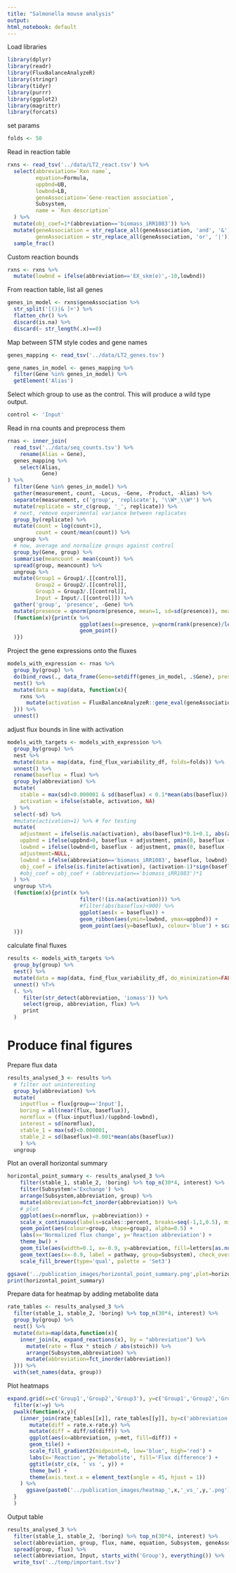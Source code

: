```yaml
---
title: "Salmonella mouse analysis"
output:
html_notebook: default
---
```


Load libraries
```r
library(dplyr)
library(readr)
library(FluxBalanceAnalyzeR)
library(stringr)
library(tidyr)
library(purrr)
library(ggplot2)
library(magrittr)
library(forcats)
```

set params
```r
folds <- 50
```


Read in reaction table
```r
rxns <- read_tsv('../data/LT2_react.tsv') %>%
  select(abbreviation=`Rxn name`,
         equation=Formula,
         uppbnd=UB,
         lowbnd=LB,
         geneAssociation=`Gene-reaction association`,
         Subsystem,
         name = `Rxn description`
  ) %>%
  mutate(obj_coef=1*(abbreviation=='biomass_iRR1083')) %>%
  mutate(geneAssociation = str_replace_all(geneAssociation, 'and', '&'),
         geneAssociation = str_replace_all(geneAssociation, 'or', '|')) %>%
  sample_frac()

```

Custom reaction bounds
```r
rxns <- rxns %>%
  mutate(lowbnd = ifelse(abbreviation=='EX_skm(e)',-10,lowbnd))
```

From reaction table, list all genes
```r
genes_in_model <- rxns$geneAssociation %>%
  str_split('[()|& ]+') %>%
  flatten_chr() %>%
  discard(is.na) %>%
  discard(~ str_length(.x)==0)
```

Map between STM style codes and gene names
```r
genes_mapping <- read_tsv('../data/LT2_genes.tsv')

gene_names_in_model <- genes_mapping %>%
  filter(Gene %in% genes_in_model) %>%
  getElement('Alias')
```

Select which group to use as the control. This will produce a wild type output.
```r
control <- 'Input'
```

Read in rna counts and preprocess them
```r
rnas <- inner_join(
  read_tsv('../data/seq_counts.tsv') %>%
    rename(Alias = Gene),
  genes_mapping %>%
    select(Alias,
           Gene)
) %>%
  filter(Gene %in% genes_in_model) %>%
  gather(measurement, count, -Locus, -Gene, -Product, -Alias) %>%
  separate(measurement, c('group', 'replicate'), '\\W*_\\W*') %>%
  mutate(replicate = str_c(group, '_', replicate)) %>%
  # next, remove experimental variance between replicates
  group_by(replicate) %>%
  mutate(count = log(count+1),
         count = count/mean(count)) %>%
  ungroup %>%
  # now, average and normalize groups against control
  group_by(Gene, group) %>%
  summarise(meancount = mean(count)) %>%
  spread(group, meancount) %>%
  ungroup %>%
  mutate(Group1 = Group1/.[[control]],
         Group2 = Group2/.[[control]],
         Group3 = Group3/.[[control]],
         Input = Input/.[[control]]) %>%
  gather('group', 'presence', -Gene) %>% 
  mutate(presence = qnorm(pnorm(presence, mean=1, sd=sd(presence)), mean=1, sd=0.2)) %T>%
  (function(x){print(x %>%
                       ggplot(aes(x=presence, y=qnorm(rank(presence)/length(presence)))) +
                       geom_point()
  )})
```

Project the gene expressions onto the fluxes
```r
models_with_expression <- rnas %>%
  group_by(group) %>%
  do(bind_rows(., data_frame(Gene=setdiff(genes_in_model, .$Gene), presence=NA, group=.$group[1]))) %>%
  nest() %>%
  mutate(data = map(data, function(x){
    rxns %>%
      mutate(activation = FluxBalanceAnalyzeR::gene_eval(geneAssociation, x$Gene, x$presence))
  })) %>%
  unnest()
```

adjust flux bounds in line with activation
```r
models_with_targets <- models_with_expression %>%
  group_by(group) %>%
  nest %>%
  mutate(data = map(data, find_flux_variability_df, folds=folds)) %>%
  unnest() %>%
  rename(baseflux = flux) %>%
  group_by(abbreviation) %>%
  mutate(
    stable = max(sd)<0.000001 & sd(baseflux) < 0.1*mean(abs(baseflux)),
    activation = ifelse(stable, activation, NA)
  ) %>%
  select(-sd) %>%
  #mutate(activation=1) %>% # for testing
  mutate(
    adjustment = ifelse(is.na(activation), abs(baseflux)*0.1+0.1, abs(activation-1)*abs(baseflux)+0.1),
    uppbnd = ifelse(uppbnd>0, baseflux + adjustment, pmin(0, baseflux + adjustment)),
    lowbnd = ifelse(lowbnd<0, baseflux - adjustment, pmax(0, baseflux - adjustment)),
    adjustment=NULL,
    lowbnd = ifelse(abbreviation=='biomass_iRR1083', baseflux, lowbnd),
    obj_coef = ifelse(is.finite(activation), (activation-1)*sign(baseflux), 0)
    #obj_coef = obj_coef + (abbreviation=='biomass_iRR1083')*1
  ) %>%
  ungroup %T>%
  (function(x){print(x %>%
                       filter(!(is.na(activation))) %>%
                       #filter(abs(baseflux)<900) %>%
                       ggplot(aes(x = baseflux)) + 
                       geom_ribbon(aes(ymin=lowbnd, ymax=uppbnd)) + 
                       geom_point(aes(y=baseflux), colour='blue') + scale_y_continuous(trans = scales::trans_new('cbrt', function(x){sign(x)*abs(x)^(1/3)}, function(x){x^3}))
  )})
```

calculate final fluxes
```r
results <- models_with_targets %>%
  group_by(group) %>%
  nest() %>%
  mutate(data = map(data, find_flux_variability_df, do_minimization=FALSE, folds=folds)) %>%
  unnest() %T>%
  (. %>%
     filter(str_detect(abbreviation, 'iomass')) %>%
     select(group, abbreviation, flux) %>% 
     print
  )
```

Produce final figures
=====================

Prepare flux data
```r
results_analysed_3 <- results %>%
  # filter out uninteresting
  group_by(abbreviation) %>%
  mutate(
    inputflux = flux[group=='Input'],
    boring = all(near(flux, baseflux)),
    normflux = (flux-inputflux)/(uppbnd-lowbnd),
    interest = sd(normflux),
    stable_1 = max(sd)<0.000001,
    stable_2 = sd(baseflux)<0.001*mean(abs(baseflux))
    ) %>%
  ungroup
```

Plot an overall horizontal summary
```r
horizontal_point_summary <- results_analysed_3 %>%
    filter(stable_1, stable_2, !boring) %>% top_n(30*4, interest) %>%
    filter(Subsystem!='Exchange') %>%
    arrange(Subsystem,abbreviation, group) %>%
    mutate(abbreviation=fct_inorder(abbreviation)) %>%
    # plot
    ggplot(aes(x=normflux, y=abbreviation)) + 
    scale_x_continuous(labels=scales::percent, breaks=seq(-1,1,0.5), minor_breaks=seq(-1,1,0.25), limits=c(-4,1), trans = scales::trans_new('cbrt', function(x){sign(x)*abs(x)^(1/3)}, function(x){x^3})) +
    geom_point(aes(colour=group, shape=group), alpha=0.5) +
    labs(x='Normalized flux change', y='Reaction abbreviation') +
    theme_bw() + 
    geom_tile(aes(width=0.1, x=-0.9, y=abbreviation, fill=letters[as.numeric(as.factor(Subsystem)) %% 8+1]), show.legend = FALSE, alpha=0.2) +
    geom_text(aes(x=-0.9, label = pathway, group=Subsystem), check_overlap=TRUE, data=(. %>% group_by(Subsystem) %>% mutate(pathway = ifelse(abbreviation==nth(abbreviation,round(n()/2)),Subsystem,NA))), hjust=1, alpha=0.5, size=2.5) +
    scale_fill_brewer(type='qual', palette = 'Set3')

ggsave('../publication_images/horizontal_point_summary.png',plot=horizontal_point_summary)
print(horizontal_point_summary)
```

Prepare data for heatmap by adding metabolite data
```r
rate_tables <- results_analysed_3 %>%
  filter(stable_1, stable_2, !boring) %>% top_n(30*4, interest) %>%
  group_by(group) %>%
  nest() %>%
  mutate(data=map(data,function(x){
    inner_join(x, expand_reactions(x), by = "abbreviation") %>%
      mutate(rate = flux * stoich / abs(stoich)) %>% 
      arrange(Subsystem,abbreviation) %>%
      mutate(abbreviation=fct_inorder(abbreviation))
  })) %>%
  with(set_names(data, group))
```

Plot heatmaps
```r
expand.grid(x=c('Group1','Group2','Group3'), y=c('Group1','Group2','Group3','Input'), stringsAsFactors = FALSE) %>%
  filter(x!=y) %>%
  pwalk(function(x,y){
    (inner_join(rate_tables[[x]], rate_tables[[y]], by=c('abbreviation', 'met')) %>%
       mutate(diff = rate.x-rate.y) %>%
       mutate(diff = diff/sd(diff)) %>%
       ggplot(aes(x=abbreviation, y=met, fill=diff)) + 
       geom_tile() +
       scale_fill_gradient2(midpoint=0, low='blue', high='red') + 
       labs(x='Reaction', y='Metabolite', fill='Flux difference') +
       ggtitle(str_c(x, ' vs ', y)) +
       theme_bw() + 
       theme(axis.text.x = element_text(angle = 45, hjust = 1))
    ) %>%
      ggsave(paste0('../publication_images/heatmap_',x,'_vs_',y,'.png'),.)
  }
  )
```

Output table
```r
results_analysed_3 %>%
  filter(stable_1, stable_2, !boring) %>% top_n(30*4, interest) %>%
  select(abbreviation, group, flux, name, equation, Subsystem, geneAssociation) %>%
  spread(group, flux) %>%
  select(abbreviation, Input, starts_with('Group'), everything()) %>%
  write_tsv('../temp/important.tsv')
```



